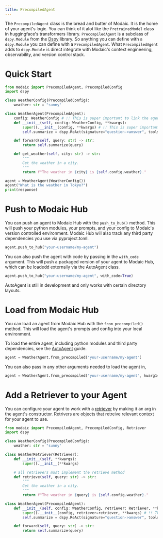 ```yaml
---
title: PrecompiledAgent
---
```


The `PrecompiledAgent` class is the bread and butter of Modaic. It is the home of your agent's logic. You can think of it alot like the `PretrainedModel` class in huggingface's transformers library. `PrecompiledAgent` is a subclass of `dspy.Module` from the [Dspy](https://dspy.ai/) library. So anything you can define with a `dspy.Module` you can define with a `PrecompiledAgent`. 
What `PrecompiledAgent` adds to `dspy.Module` is direct integrate with Modaic's context engineering, observability, and version control stack.

# Quick Start

```python
from modaic import PrecompiledAgent, PrecompiledConfig
import dspy

class WeatherConfig(PrecompiledConfig):
    weather: str = "sunny"

class WeatherAgent(PrecompiledAgent):
    config: WeatherConfig # !! This is super important to link the agent to the config!!
    def __init__(self, config: WeatherConfig, **kwargs):
        super().__init__(config, **kwargs) # !! This is super important you must pass the config in as an argument to super().__init__()
        self.summarize = dspy.ReAct(signature="question->answer", tools=[self.get_weather])

    def forward(self, query: str) -> str:
        return self.summarize(query)

    def get_weather(self, city: str) -> str:
        """
        Get the weather in a city.
        """
        return f"The weather in {city} is {self.config.weather}."

agent = WeatherAgent(WeatherConfig())
agent("What is the weather in Tokyo?")
print(response)
```

# Push to Modaic Hub
You can push an agent to Modaic Hub with the `push_to_hub()` method. This will push your python modules, your prompts, and your config to Modaic's version controlled environment. Modaic Hub will also track any third party dependencies you use via pyproject.toml.

```python
agent.push_to_hub("your-username/my-agent")
```

You can also push the agent with code by passing in the `with_code` argument. This will push a packaged version of your agent to Modaic Hub, which can be loadedd externally via the AutoAgent class.
```python
agent.push_to_hub("your-username/my-agent", with_code=True)
```

<Warning>
AutoAgent is still in development and only works with certain directory layouts.
</Warning>

# Load from Modaic Hub
You can load an agent from Modaic Hub with the `from_precompiled()` method. This will load the agent's prompts and config into your local environment.

To load the entire agent, including python modules and third party dependencies, see the [AutoAgent](/guides/agents/auto_agent) guide.

```python
agent = WeatherAgent.from_precompiled("your-username/my-agent")
```
You can also pass in any other arguments needed to load the agent in, 
```python
agent = WeatherAgent.from_precompiled("your-username/my-agent", kwarg1=value1, kwarg2=value2)
```
# Add a Retriever to your Agent
You can configure your agent to work with a [retriever](/guides/retrievers/retrievers) by making it an arg in the agent's constructor. Retrivers are objects that retreive relevant context for your agent to use.

```python
from modaic import PrecompiledAgent, PrecompiledConfig, Retriever
import dspy

class WeatherConfig(PrecompiledConfig):
    weather: str = "sunny"

class WeatherRetriever(Retriever):
    def __init__(self, **kwargs):
        super().__init__(**kwargs)

    # all retrievers must implement the retrieve method
    def retrieve(self, query: str) -> str:
        """
        Get the weather in a city.
        """
        return f"The weather in {query} is {self.config.weather}."

class WeatherAgent(PrecompiledAgent):
    def __init__(self, config: WeatherConfig, retriever: Retriever, **kwargs):
        super().__init__(config, retriever=retriever, **kwargs) # !! This is super important you must pass the retiever in as as keyword argument to super().__init__()
        self.summarize = dspy.ReAct(signature="question->answer", tools=[self.retriever.retrieve])

    def forward(self, query: str) -> str:
        return self.summarize(query)

```